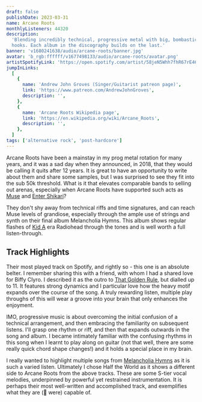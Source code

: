 ```yaml
---
draft: false
publishDate: 2023-03-31
name: Arcane Roots
monthlyListeners: 44320
description:
  'Blending incredibly technical, progressive metal with big, bombastic pop
  hooks. Each album in the discography builds on the last.'
banner: 'v1680241638/audio/arcane-roots/banner.jpg'
avatar: 'b_rgb:ffffff/v1677498133/audio/arcane-roots/avatar.png'
artistSpotifyLink: 'https://open.spotify.com/artist/58jeN5Whh7fhR67rE46qBt?si=gphqVY-iSO2EDqc8z4S-qg'
jumpInLinks:
  [
    {
      name: 'Andrew John Groves (Singer/Guitarist patreon page)',
      link: 'https://www.patreon.com/AndrewJohnGroves',
      description: '',
    },
    {
      name: 'Arcane Roots Wikipedia page',
      link: 'https://en.wikipedia.org/wiki/Arcane_Roots',
      description: '',
    },
  ]
tags: ['alternative rock', 'post-hardcore']
---
```



Arcane Roots have been a mainstay in my prog metal rotation for many years, and
it was a sad day when they announced, in 2018, that they would be calling it
quits after 12 years. It is great to have an opportunity to write about them and
share some samples, but I was surprised to see they fit into the sub 50k
threshold. What is it that elevates comparable bands to selling out arenas,
especially when Arcane Roots have supported such acts as
[Muse](https://open.spotify.com/artist/12Chz98pHFMPJEknJQMWvI?si=3sKwuCfoSASf3Top_tPRwg)
and
[Enter Shikari](https://open.spotify.com/artist/31jvzuB4ikftPQZJwrYfCF?si=DgYcRIcPT4CvjYYXTlFxzw)?

They don't shy away from technical riffs and time signatures, and can reach Muse
levels of grandiose, especially through the ample use of strings and synth on
their final album Melancholia Hymns. This album shows regular flashes of
[Kid A](https://open.spotify.com/album/6GjwtEZcfenmOf6l18N7T7?si=C09nUCbfTeCYghaAFfolzw)
era Radiohead through the tones and is well worth a full listen-through.

## Track Highlights

<AudioTitle
	client:only="react"
	startFromInSeconds={60}
	durationInSeconds={34}
	cloudinaryPath="v1680253640/audio/arcane-roots/ifNothingBreaks.m4a"
	trackName="If Nothing Breaks, Nothing Moves"
	spotifyLink="https://open.spotify.com/track/7wSEph5P8uF0gUMzzTDldJ?si=24f552168dc247e7"
/>
Their most played track on Spotify, and rightly so - this one is an absolute belter.
I remember sharing this with a friend, with whom I had a shared love for Biffy Clyro.
I described it as the outro to [That Golden Rule](https://open.spotify.com/track/0wZG9XVpW62EoJsTAs5YKN?si=ac6779f597134ff5),
but dialled up to 11. It features strong dynamics and I particular love how the heavy
motif expands over the course of the song. A truly rewarding listen, multiple play
throughs of this will wear a groove into your brain that only enhances the enjoyment.

<AudioTitle
	client:only="react"
	startFromInSeconds={80}
	durationInSeconds={47}
	cloudinaryPath="v1680253140/audio/arcane-roots/sacredShapes.m4a"
	trackName="Sacred Shapes"
	spotifyLink="https://open.spotify.com/track/34eybyZLcp33Y7FWuJz2cS?si=8c06042851684c68"
/>
IMO, progressive music is about overcoming the initial confusion of a technical arrangement,
and then embracing the familiarity on subsequent listens. I'll grasp one rhythm or
riff, and then that expands outwards in the song and album. I became intimately familiar
with the confusing rhythms in this song when I learnt to play along on guitar (not
that well, there are some really quick chord shape changes!) and it holds a special
place in my brain.

<AudioTitle
	client:only="react"
	startFromInSeconds={33}
	durationInSeconds={58}
	cloudinaryPath="v1680244552/audio/arcane-roots/halfTheWorld.m4a"
	trackName="Half the World"
	spotifyLink="https://open.spotify.com/track/2v4JRXNQxm44qGrtmQUZk8?si=416b719981f24ee1"
/>
I really wanted to highlight multiple songs from [Melancholia Hymns](https://open.spotify.com/album/0H78GRqI872n6wv2BMgAHR?si=H0LUDRR6Rq-xcy_Kl8KY6w)
as it is such a varied listen. Ultimately I chose Half the World as it shows a different
side to Arcane Roots from the above tracks. These are some S-tier vocal melodies,
underpinned by powerful yet restrained instrumentation. It is perhaps their most
well-written and accomplished track, and exemplifies what they are (🫡 were) capable
of.
